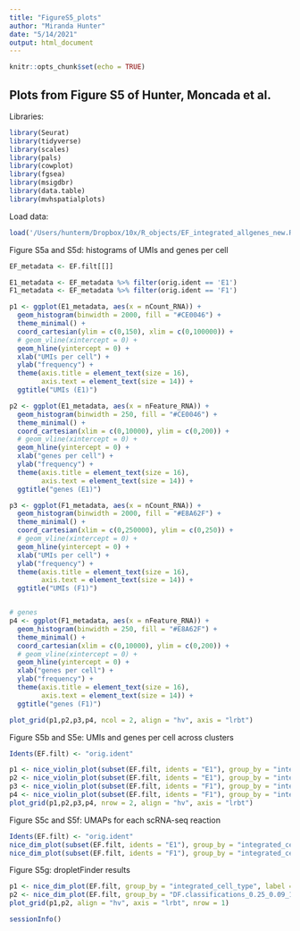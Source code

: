 ```yaml
---
title: "FigureS5_plots"
author: "Miranda Hunter"
date: "5/14/2021"
output: html_document
---
```


```r
knitr::opts_chunk$set(echo = TRUE)
```

## Plots from Figure S5 of Hunter, Moncada et al.

Libraries:
``` r
library(Seurat)
library(tidyverse)
library(scales)
library(pals)
library(cowplot)
library(fgsea)
library(msigdbr)
library(data.table)
library(mvhspatialplots)
```

Load data:
``` r
load('/Users/hunterm/Dropbox/10x/R_objects/EF_integrated_allgenes_new.R')
```

Figure S5a and S5d: histograms of UMIs and genes per cell
``` r
EF_metadata <- EF.filt[[]]

E1_metadata <- EF_metadata %>% filter(orig.ident == 'E1')
F1_metadata <- EF_metadata %>% filter(orig.ident == 'F1')

p1 <- ggplot(E1_metadata, aes(x = nCount_RNA)) +
  geom_histogram(binwidth = 2000, fill = "#CE0046") +
  theme_minimal() +
  coord_cartesian(ylim = c(0,150), xlim = c(0,100000)) +
  # geom_vline(xintercept = 0) +
  geom_hline(yintercept = 0) +
  xlab("UMIs per cell") +
  ylab("frequency") +
  theme(axis.title = element_text(size = 16),
        axis.text = element_text(size = 14)) +
  ggtitle("UMIs (E1)")

p2 <- ggplot(E1_metadata, aes(x = nFeature_RNA)) +
  geom_histogram(binwidth = 250, fill = "#CE0046") +
  theme_minimal() +
  coord_cartesian(xlim = c(0,10000), ylim = c(0,200)) +
  # geom_vline(xintercept = 0) +
  geom_hline(yintercept = 0) +
  xlab("genes per cell") +
  ylab("frequency") +
  theme(axis.title = element_text(size = 16),
        axis.text = element_text(size = 14)) +
  ggtitle("genes (E1)")

p3 <- ggplot(F1_metadata, aes(x = nCount_RNA)) +
  geom_histogram(binwidth = 2000, fill = "#E8A62F") +
  theme_minimal() +
  coord_cartesian(xlim = c(0,250000), ylim = c(0,250)) +
  # geom_vline(xintercept = 0) +
  geom_hline(yintercept = 0) +
  xlab("UMIs per cell") +
  ylab("frequency") +
  theme(axis.title = element_text(size = 16),
        axis.text = element_text(size = 14)) +
  ggtitle("UMIs (F1)")


# genes
p4 <- ggplot(F1_metadata, aes(x = nFeature_RNA)) +
  geom_histogram(binwidth = 250, fill = "#E8A62F") +
  theme_minimal() +
  coord_cartesian(xlim = c(0,10000), ylim = c(0,200)) +
  # geom_vline(xintercept = 0) +
  geom_hline(yintercept = 0) +
  xlab("genes per cell") +
  ylab("frequency") +
  theme(axis.title = element_text(size = 16),
        axis.text = element_text(size = 14)) +
  ggtitle("genes (F1)")

plot_grid(p1,p2,p3,p4, ncol = 2, align = "hv", axis = "lrbt")
```


Figure S5b and S5e: UMIs and genes per cell across clusters
``` r
Idents(EF.filt) <- "orig.ident"

p1 <- nice_violin_plot(subset(EF.filt, idents = "E1"), group_by = "integrated_cell_type", features = "nCount_RNA", sort = F) 
p2 <- nice_violin_plot(subset(EF.filt, idents = "E1"), group_by = "integrated_cell_type", features = "nFeature_RNA", sort = F) + coord_cartesian(ylim = c(0,10000))
p3 <- nice_violin_plot(subset(EF.filt, idents = "F1"), group_by = "integrated_cell_type", features = "nCount_RNA", sort = F) + coord_cartesian(ylim = c(0,250000))
p4 <- nice_violin_plot(subset(EF.filt, idents = "F1"), group_by = "integrated_cell_type", features = "nFeature_RNA", sort = F) + coord_cartesian(ylim = c(0,10000))
plot_grid(p1,p2,p3,p4, nrow = 2, align = "hv", axis = "lrbt")
```


Figure S5c and S5f: UMAPs for each scRNA-seq reaction
``` r
Idents(EF.filt) <- "orig.ident"
nice_dim_plot(subset(EF.filt, idents = "E1"), group_by = "integrated_cell_subtype", label = F)
nice_dim_plot(subset(EF.filt, idents = "F1"), group_by = "integrated_cell_subtype", label = F)
```


Figure S5g: dropletFinder results
``` r
p1 <- nice_dim_plot(EF.filt, group_by = "integrated_cell_type", label = F)
p2 <- nice_dim_plot(EF.filt, group_by = "DF.classifications_0.25_0.09_147", label = F)
plot_grid(p1,p2, align = "hv", axis = "lrbt", nrow = 1)
```

``` r
sessionInfo()
```
